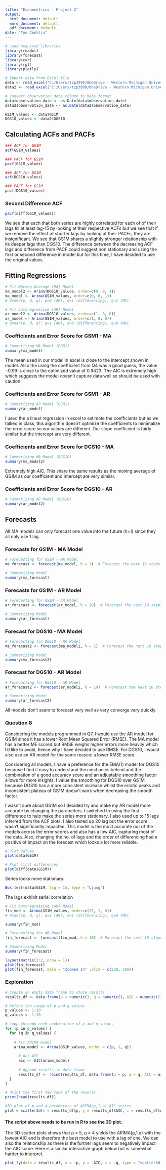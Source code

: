 ---
title: "Econometrics - Project 2"
output:
  html_document: default
  word_document: default
  pdf_document: default
date: "Tom Cooklin"
---

```{r}
# Load required libraries
library(readxl)
library(forecast)
library(car)
library(rgl)
library(plotly)
```

```{r}
# Import data from Excel file
data <- read_excel("C:/Users/tzp3890/OneDrive - Western Michigan University/Project 2/GS1M.xlsx")
data2 <- read_excel("C:/Users/tzp3890/OneDrive - Western Michigan University/Project 2/DGS10.xlsx")
```

```{r}
# Convert observation_date column to Date format
data$observation_date <- as.Date(data$observation_date)
data2$observation_date <- as.Date(data2$observation_date)
```

```{r}
GS1M_values <- data$GS1M
DGS10_values <- data2$DGS10
```

## Calculating ACFs and PACFs

```{r}
### ACF for GS1M
acf(GS1M_values)
```

```{r}
### PACF for GS1M
pacf(GS1M_values)
```

```{r}
### ACF for GS1M
acf(DGS10_values)
```

```{r}
### PACF for GS1M
pacf(DGS10_values)
```

### Second Difference ACF

```{r}
pacf(diff(GS1M_values))
```

We see that each that both series are highly correlated for each of of their lags till at least lag-15 by looking at their respective ACFs but we see that if we remove the effect of shorter lags by looking at their PACFs, they are insignificant. We see that GS1M shares a slightly stronger relationship with its deeper lags than DGS10. The difference between the decreasing ACF lags and difference from PACF could suggest non stationary and using the first or second difference in model but for this time, I have decided to use the original values. 

## Fitting Regressions

```{r}
# Fit Moving Average (MA) Model
ma_model2 <- Arima(DGS10_values, order=c(0, 0, 1))
ma_model <- Arima(GS1M_values, order=c(0, 0, 1))
# Order(p, d, q): p=0 (AR), d=1 (differencing), q=1 (MA)
```

```{r}
# Fit Autoregressive (AR) Model
ar_model2 <- Arima(DGS10_values, order=c(1, 0, 0))
ar_model <- Arima(GS1M_values, order=c(1, 0, 0))
# Order(p, d, q): p=1 (AR), d=0 (differencing), q=0 (MA)
```

### Coefficients and Error Score for GSM1 - MA

```{r}
# Summarizing MA Model (GSM1)
summary(ma_model)
```
The mean used in our model in excel is close to the intercept shown in model. Also the using the coefficient from Q4 was a good guess, the value ¬0.99 is close to the optimized value of 0.9423. The AIC is extremely high which suggests the model doesn't capture data well so should be used with caution.

### Coefficients and Error Score for GSM1 - AR

```{r}
# Summarizing AR Model (GSM1)
summary(ar_model)
```

I used the a linear regression in excel to estimate the coefficients but as we talked in class, this algorithm doesn't optimize the coefficients to minimalize the error score so our values are different. Our slope coefficient is fairly similar but the intercept are very different.

### Coefficients and Error Score for DGS10 - MA

```{r}
# Summarizing MA Model (DGS10)
summary(ma_model2)
```

Extremely high AIC. This share the same results as the moving average of GS1M as our coefficient and intercept are very similar.

### Coefficients and Error Score for DGS10 - AR

```{r}
# Summarizing AR Model (DGS10)
summary(ar_model2)
```

## Forecasts

All MA models can only forecast one value into the future (h=1) since they all only use 1 lag.

### Forecasts for GS1M - MA Model
```{r}
# Forecasting for GS1M - MA Model
ma_forecast <- forecast(ma_model, h = 1)  # Forecast the next 10 steps

# Summarizing Model
summary(ma_forecast)
```

### Forecasts for GS1M - AR Model

```{r}
# Forecasting for GS1M - AR Model
ar_forecast <- forecast(ar_model, h = 10)  # Forecast the next 10 steps

# Summarizing Model
summary(ar_forecast)
```

### Forecast for DGS10 - MA Model

```{r}
# Forecasting for DGS10 - MA Model
ma_forecast2 <- forecast(ma_model2, h = 1)  # Forecast the next 10 steps

# Summarizing Model
summary(ma_forecast2)
```

### Forecast for DGS10 - AR Model

```{r}
# Forecasting for DGS10 - AR Model
ar_forecast2 <- forecast(ar_model2, h = 10)  # Forecast the next 10 steps

# Summarizing Model
summary(ar_forecast2)
```

All models don't seem to forecast very well as very converge very quickly.

### Question 8
Considering the models programmed in Q7, I would use the AR model for GS1M since it has a lower Root Mean Squared Error (RMSE). The MA model has a better ME scored but RMSE weighs higher errors more heavily which I'd like to avoid, hence why I have decided to use RMSE. For DGS10, I would also use an AR model for the same reason: a lower RMSE score.

Considering all models, I have a preference for the EMA(1) model for DGS10 because I find it easy to understand the mechanics behind and the combination of a good accuracy score and an adjustable smoothing factor allows for more insights. I value the smoothing for DGS10 over GS1M because DGS10 has a more consistent increase whilst the erratic peaks and inconsistent plateau of GS1M doesn't work when decreasing the smooth factor. 

I wasn't sure about GS1M so I decided try and make my AR model more accurate by changing the parameters. I switched to using the first difference to help make the series more stationary. I also used up to 15 lags inferred from the ACF plots. I also tested up 20 lag but the error score wasn't significantly impacted. This model is the most accurate out of the models across the error scores and also has a low AIC, capturing most of the data. Also, changing the no. of lags and the order of differencing had a positive of impact on the forecast which looks a lot more reliable.

```{r}
# Plot values
plot(data$GS1M)
```

```{r}
# Plot first differences
plot(diff(data$GS1M))
```

Series looks more stationary.

```{r}
Box.test(data$GS1M, lag = 15, type = "Ljung")
```

The lags exhibit serial correlation

```{r}
# Fit Autoregressive (AR) Model
fin_mod <- Arima(GS1M_values, order=c(15, 1, 0))
# Order(p, d, q): p=5 (AR), d=1 (differencing), q=0 (MA)

summary(fin_mod)

# Forecasting for AR Model
fin_forecast <- forecast(fin_mod, h = 10)  # Forecast the next 10 steps

# Summarizing Model
summary(fin_forecast)
```
```{r}
layout(matrix(1:2, nrow = 1))
plot(fin_forecast)
plot(fin_forecast, main = "Zoomed In" ,xlim = c(250, 300))
```

### Exploration

```{r}
# Create an empty data frame to store results
results_df <- data.frame(p = numeric(), q = numeric(), AIC = numeric())

# Define the range of p and q values
p_values <- 1:10
q_values <- 1:10

# Loop through each combination of p and q values
for (p in p_values) {
  for (q in q_values) {
    
    # Fit ARIMA model
    arima_model <- Arima(GS1M_values, order = c(p, 1, q))
    
      # Get AIC
      aic <- AIC(arima_model)
      
      # Append results to data frame
      results_df <- rbind(results_df, data.frame(p = p, q = q, AIC = aic))
  }
}

# Print the first few rows of the results
print(head(results_df))
```

```{r}
#3D plot of p and q parameters of ARIMA(p,1,q) AIC scores
plot = scatter3d(x = results_df$p, y = results_df$AIC, z = results_df$q)
```

#### The script above needs to be run in R to see the 3D plot. 

The 3D scatter plots shows that p = 5, q = 4 yields the ARIMA(p,1,q) with the lowest AIC and is therefore the best model to use with a lag of one. We can also the relationship as there is the further lags seem to negatively impact the AIC score. Here is a similar interactive graph below but is somewhat harder to interpret.

```{r}
plot_ly(data = results_df, x = ~p, y = ~AIC, z = ~q, type = "scatter3d", mode = "markers")
```
